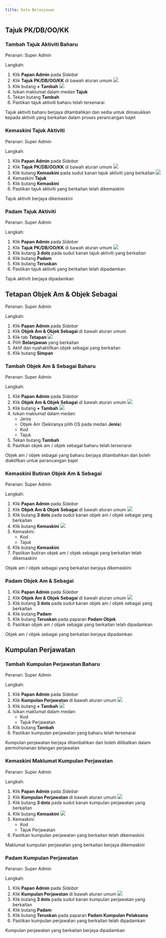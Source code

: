 ```yaml
---
title: Data Belanjawan
---
```

## Tajuk PK/DB/OO/KK
### Tambah Tajuk Aktiviti Baharu
Peranan: Super Admin

Langkah:
1. Klik **Papan Admin** pada *Sidebar*
2. Klik **Tajuk PK/DB/OO/KK** di bawah aturan umum
![](./images/tajuk1a.png)
3. Klik butang **+ Tambah**
![](./images/tajuk1b.png)
4. Isikan maklumat dalam medan **Tajuk**
5. Tekan butang **Tambah**
6. Pastikan tajuk aktiviti baharu telah tersenarai

<Callout title="Outcome">
Tajuk aktiviti baharu berjaya ditambahkan dan sedia untuk dimasukkan kepada aktiviti yang berkaitan dalam proses perancangan bajet
</Callout>

### Kemaskini Tajuk Aktiviti
Peranan: Super Admin

Langkah:
1. Klik **Papan Admin** pada *Sidebar*
2. Klik **Tajuk PK/DB/OO/KK** di bawah aturan umum
![](./images/tajuk2a.png)
3. Klik butang **Kemaskini** pada sudut kanan tajuk aktiviti yang berkaitan
![](./images/tajuk2b.png)
4. Kemaskini **Tajuk** 
5. Klik butang **Kemaskini**
6. Pastikan tajuk aktiviti yang berkaitan telah dikemaskini

<Callout title="Outcome">
Tajuk aktiviti berjaya dikemaskini
</Callout>

### Padam Tajuk Aktiviti
Peranan: Super Admin

Langkah:
1. Klik **Papan Admin** pada *Sidebar*
2. Klik **Tajuk PK/DB/OO/KK** di bawah aturan umum
![](./images/tajuk3.png)
3. Klik butang **3 dots** pada sudut kanan tajuk aktiviti yang berkaitan
4. Klik butang **Padam**
5. Klik butang **Teruskan**
6. Pastikan tajuk aktiviti yang berkaitan telah dipadamkan

<Callout title="Outcome">
Tajuk aktiviti berjaya dipadamkan
</Callout>

## Tetapan Objek Am & Objek Sebagai
Peranan: Super Admin

Langkah:
1. Klik **Papan Admin** pada *Sidebar*
2. Klik **Objek Am & Objek Sebagai** di bawah aturan umum
3. Klik tab **Tetapan**
![](./images/tetapan-oaos.png)
4. Pilih **Belanjawan** yang berkaitan
5. Aktif dan nyahaktifkan objek sebagai yang berkaitan
6. Klik butang **Simpan**

### Tambah Objek Am & Sebagai Baharu
Peranan: Super Admin

Langkah:
1. Klik **Papan Admin** pada *Sidebar*
2. Klik **Objek Am & Objek Sebagai** di bawah aturan umum
![](./images/oaos1a.png)
3. Klik butang **+ Tambah**
![](./images/oaos1b.png)
4. Isikan maklumat dalam medan:
    * Jenis
    * Objek Am (Sekiranya pilih OS pada medan **Jenis**)
    * Kod 
    * Tajuk
5. Tekan butang **Tambah**
6. Pastikan objek am / objek sebagai baharu telah tersenarai

<Callout title="Outcome">
Objek am / objek sebagai yang baharu berjaya ditambahkan dan boleh diaktifkan untuk perancangan bajet
</Callout>

### Kemaskini Butiran Objek Am & Sebagai
Peranan: Super Admin

Langkah:
1. Klik **Papan Admin** pada *Sidebar*
2. Klik **Objek Am & Objek Sebagai** di bawah aturan umum
![](./images/oaos2a.png)
3. Klik butang **3 dots** pada sudut kanan objek am / objek sebagai yang berkaitan
4. Klik butang **Kemaskini**
![](./images/oaos2b.png)
5. Kemaskini:
    * Kod
    * Tajuk
6. Klik butang **Kemaskini**
7. Pastikan butiran objek am / objek sebagai yang berkaitan telah dikemaskini

<Callout title="Outcome">
Objek am / objek sebagai yang berkaitan berjaya dikemaskini
</Callout>

### Padam Objek Am & Sebagai
1. Klik **Papan Admin** pada *Sidebar*
2. Klik **Objek Am & Objek Sebagai** di bawah aturan umum
![](./images/oaos3.png)
3. Klik butang **3 dots** pada sudut kanan objek am / objek sebagai yang berkaitan
4. Klik butang **Padam**
5. Klik butang **Teruskan** pada paparan **Padam Objek**
6. Pastikan objek am / objek sebagai yang berkaitan telah dipadamkan

<Callout title="Outcome">
Objek am / objek sebagai yang berkaitan berjaya dipadamkan
</Callout>

## Kumpulan Perjawatan
### Tambah Kumpulan Perjawatan Baharu
Peranan: Super Admin

Langkah:
1. Klik **Papan Admin** pada *Sidebar*
2. Klik **Kumpulan Perjawatan** di bawah aturan umum
![](./images/perjawatan1a.png)
3. Klik butang **+ Tambah**
![](./images/perjawatan1b.png)
4. Isikan maklumat dalam medan:
    * Kod
    * Tajuk Perjawatan
5. Klik butang **Tambah**
6. Pastikan kumpulan perjawatan yang baharu telah tersenarai

<Callout title="Outcome">
Kumpulan perjawatan berjaya ditambahkan dan boleh dilibatkan dalam permohonanan bilangan perjawatan
</Callout>

### Kemaskini Maklumat Kumpulan Perjawatan
Peranan: Super Admin

Langkah:
1. Klik **Papan Admin** pada *Sidebar*
2. Klik **Kumpulan Perjawatan** di bawah aturan umum
![](./images/perjawatan2a.png)
3. Klik butang **3 dots** pada sudut kanan kumpulan perjawatan yang berkaitan
4. Klik butang **Kemaskini**
![](./images/perjawatan2b.png)
5. Kemaskini:
    * Kod
    * Tajuk Perjawatan
6. Pastikan kumpulan perjawatan yang berkaitan telah dikemaskini

<Callout title="Outcome">
Maklumat kumpulan perjawatan yang berkaitan berjaya dikemaskini
</Callout>

### Padam Kumpulan Perjawatan 
Peranan: Super Admin

Langkah:
1. Klik **Papan Admin** pada *Sidebar*
2. Klik **Kumpulan Perjawatan** di bawah aturan umum
![](./images/perjawatan3.png)
3. Klik butang **3 dots** pada sudut kanan kumpulan perjawatan yang berkaitan
4. Klik butang **Padam**
5. Klik butang **Teruskan** pada paparan **Padam Kumpulan Pelaksana**
6. Pastikan kumpulan perjawatan yang berkaitan telah dipadamkan

<Callout title="Outcome">
Kumpulan perjawatan yang berkaitan berjaya dipadamkan
</Callout>
